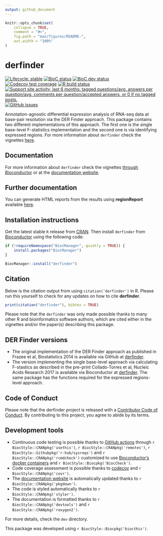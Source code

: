 ```yaml
---
output: github_document
---
```


<!-- README.md is generated from README.Rmd. Please edit that file -->

```r
knitr::opts_chunk$set(
    collapse = TRUE,
    comment = "#>",
    fig.path = "man/figures/README-",
    out.width = "100%"
)
```

# derfinder

<!-- badges: start -->
[![Lifecycle: stable](https://img.shields.io/badge/lifecycle-stable-brightgreen.svg)](https://www.tidyverse.org/lifecycle/#stable)
[![BioC status](http://www.bioconductor.org/shields/build/release/bioc/derfinder.svg)](https://bioconductor.org/checkResults/release/bioc-LATEST/derfinder)
[![BioC dev status](http://www.bioconductor.org/shields/build/devel/bioc/derfinder.svg)](https://bioconductor.org/checkResults/devel/bioc-LATEST/derfinder)
[![Codecov test coverage](https://codecov.io/gh/lcolladotor/derfinder/branch/master/graph/badge.svg)](https://codecov.io/gh/lcolladotor/derfinder?branch=master)
[![R build status](https://github.com/lcolladotor/derfinder/workflows/R-CMD-check-bioc/badge.svg)](https://github.com/lcolladotor/derfinder/actions)
[![Support site activity, last 6 months: tagged questions/avg. answers per question/avg. comments per question/accepted answers, or 0 if no tagged posts.](http://www.bioconductor.org/shields/posts/derfinder.svg)](https://support.bioconductor.org/t/derfinder/)
[![GitHub issues](https://img.shields.io/github/issues/lcolladotor/derfinder)](https://github.com/lcolladotor/derfinder/issues)
<!-- badges: end -->

Annotation-agnostic differential expression analysis of RNA-seq data at base-pair resolution via the DER Finder approach. This package contains two different implementations of this approach. The first one is the single base-level F-statistics implementation and the second one is via identifying expressed regions. For more information about `derfinder` check the vignettes [here](http://www.bioconductor.org/packages/derfinder).

## Documentation

For more information about `derfinder` check the vignettes [through Bioconductor](http://bioconductor.org/packages/derfinder) or at the [documentation website](http://lcolladotor.github.io/derfinder).

## Further documentation

You can generate HTML reports from the results using __regionReport__ 
available [here](https://github.com/lcolladotor/regionReport).

## Installation instructions

Get the latest stable `R` release from [CRAN](http://cran.r-project.org/). Then install `derfinder` from [Bioconductor](http://bioconductor.org/) using the following code:

```r
if (!requireNamespace("BiocManager", quietly = TRUE)) {
    install.packages("BiocManager")
}

BiocManager::install("derfinder")
```

## Citation

Below is the citation output from using `citation('derfinder')` in R. Please 
run this yourself to check for any updates on how to cite __derfinder__.

```r
print(citation("derfinder"), bibtex = TRUE)
```

Please note that the `derfinder` was only made possible thanks to many other R and bioinformatics software authors, which are cited either in the vignettes and/or the paper(s) describing this package.

## DER Finder versions

* The original implementation of the DER Finder approach as published in Frazee et al, Biostatistics 2014 is available via GitHub at [derfinder](https://github.com/leekgroup/derfinder).
* The version implementing the single base-level approach via calculating F-stastics as described in the pre-print Collado-Torres et al, Nucleic Acids Research 2017 is available via Bioconductor at [derfinder](http://bioconductor.org/packages/derfinder). The same package has the functions required for the expressed regions-level approach.

## Code of Conduct
  
Please note that the derfinder project is released with a [Contributor Code of Conduct](https://contributor-covenant.org/version/2/0/CODE_OF_CONDUCT.html). By contributing to this project, you agree to abide by its terms.

## Development tools

* Continuous code testing is possible thanks to [GitHub actions](https://www.tidyverse.org/blog/2020/04/usethis-1-6-0/)  through `r BiocStyle::CRANpkg('usethis')`, `r BiocStyle::CRANpkg('remotes')`, `r BiocStyle::Githubpkg('r-hub/sysreqs')` and `r BiocStyle::CRANpkg('rcmdcheck')` customized to use [Bioconductor's docker containers](https://www.bioconductor.org/help/docker/) and `r BiocStyle::Biocpkg('BiocCheck')`.
* Code coverage assessment is possible thanks to [codecov](https://codecov.io/gh) and `r BiocStyle::CRANpkg('covr')`.
* The [documentation website](http://lcolladotor.github.io/derfinder) is automatically updated thanks to `r BiocStyle::CRANpkg('pkgdown')`.
* The code is styled automatically thanks to `r BiocStyle::CRANpkg('styler')`.
* The documentation is formatted thanks to `r BiocStyle::CRANpkg('devtools')` and `r BiocStyle::CRANpkg('roxygen2')`.

For more details, check the `dev` directory.

This package was developed using `r BiocStyle::Biocpkg('biocthis')`.

